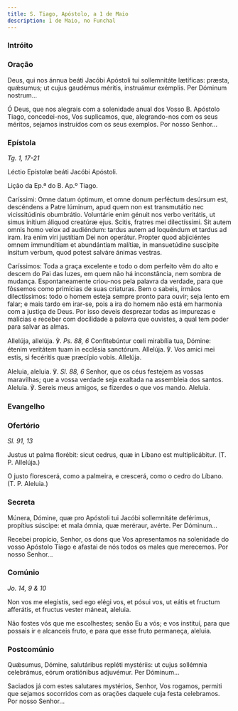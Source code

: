 ```yaml
---
title: S. Tiago, Apóstolo, a 1 de Maio
description: 1 de Maio, no Funchal
---
```



### Intróito

<LinkCard href="/missal/comumn/9martir#intróito" title="Missa Protexísti me" />

### Oração

<div class="side-by-side not-content">

Deus, qui nos ánnua beáti Jacóbi Apóstoli tui sollemnitáte lætíficas: præsta, quǽsumus; ut cujus gaudémus méritis, instruámur exémplis. Per Dóminum nostrum...

Ó Deus, que nos alegrais com a solenidade anual dos Vosso B. Apóstolo Tiago, concedei-nos, Vos suplicamos, que, alegrando-nos com os seus méritos, sejamos instruídos com os seus exemplos. Por nosso Senhor...

</div>

### Epístola

<em>Tg. 1, 17-21</em>

<div class="side-by-side not-content">

Léctio Epístolæ beáti Jacóbi Apóstoli.

Lição da Ep.ª do B. Ap.º Tiago.

Caríssimi: Omne datum óptimum, et omne donum perféctum desúrsum est, descéndens a Patre lúminum, apud quem non est transmutátio nec vicissitúdinis obumbrátio. Voluntárie enim génuit nos verbo veritátis, ut simus inítium áliquod creatúræ ejus. Scitis, fratres mei dilectíssimi. Sit autem omnis homo velox ad audiéndum: tardus autem ad loquéndum et tardus ad iram. Ira enim viri justítiam Dei non operátur. Propter quod abjiciéntes omnem immundítiam et abundántiam malítiæ, in mansuetúdine suscípite ínsitum verbum, quod potest salváre ánimas vestras.

Caríssimos: Toda a graça excelente e todo o dom perfeito vêm do alto e descem do Pai das luzes, em quem não há inconstância, nem sombra de mudança. Espontaneamente criou-nos pela palavra da verdade, para que fôssemos como primícias de suas criaturas. Bem o sabeis, irmãos dilectíssimos: todo o homem esteja sempre pronto para ouvir; seja lento em falar; e mais tardo em irar-se, pois a ira do homem não está em harmonia com a justiça de Deus. Por isso deveis desprezar todas as impurezas e malícias e receber com docilidade a palavra que ouvistes, a qual tem poder para salvar as almas.

</div>

<div class="side-by-side not-content">

Allelúja, allelúja. ℣. <em>Ps. 88, 6</em> Confitebúntur cœli mirabília tua, Dómine: étenim veritátem tuam in ecclésia sanctórum. Allelúja. ℣. Vos amici mei estis, si fecéritis quæ præcípio vobis. Allelúja.

Aleluia, aleluia. ℣. <em>Sl. 88, 6</em> Senhor, que os céus festejem as vossas maravilhas; que a vossa verdade seja exaltada na assembleia dos santos. Aleluia. ℣. Sereis meus amigos, se fizerdes o que vos mando. Aleluia.

</div>
 
### Evangelho

<LinkCard
  href="/missal/comumn/1vigiliaapostolos#evangelho"
  title="Segundo Domingo da Quaresma"
/>

### Ofertório

<em>Sl. 91, 13</em>

<div class="side-by-side not-content">

Justus ut palma florébit: sicut cedrus, quæ in Líbano est multiplicábitur. (T. P. Allelúja.)

O justo florescerá, como a palmeira, e crescerá, como o cedro do Líbano. (T. P. Aleluia.)

</div>

### Secreta

<div class="side-by-side not-content">

Múnera, Dómine, quæ pro Apóstoli tui Jacóbi sollemnitáte deférimus, propítius súscipe: et mala ómnia, quæ meréraur, avérte. Per Dóminum...

Recebei propício, Senhor, os dons que Vos apresentamos na solenidade do vosso Apóstolo Tiago e afastai de nós todos os males que merecemos. Por nosso Senhor...

</div>

### Comúnio

<em>Jo. 14, 9 & 10</em>

<div class="side-by-side not-content">

Non vos me elegistis, sed ego elégi vos, et pósui vos, ut eátis et fructum afferátis, et fructus vester máneat, aleluia.

Não fostes vós que me escolhestes; senão Eu a vós; e vos instituí, para que possais ir e alcanceis fruto, e para que esse fruto permaneça, aleluia.

</div>

### Postcomúnio

<div class="side-by-side not-content">

Quǽsumus, Dómine, salutáribus repléti mystériis: ut cujus sollémnia celebrámus, eórum oratiónibus adjuvémur. Per Dóminum...

Saciados já com estes salutares mystérios, Senhor, Vos rogamos, permiti que sejamos socorridos com as orações daquele cuja festa celebramos. Por nosso Senhor...

</div>
